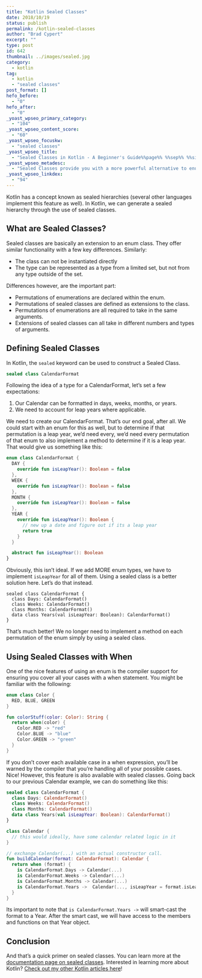 ```yaml
---
title: "Kotlin Sealed Classes"
date: 2018/10/19
status: publish
permalink: /kotlin-sealed-classes
author: "Brad Cypert"
excerpt: ""
type: post
id: 642
thumbnail: ../images/sealed.jpg
category:
  - kotlin
tag:
  - kotlin
  - "sealed classes"
post_format: []
hefo_before:
  - "0"
hefo_after:
  - "0"
_yoast_wpseo_primary_category:
  - "104"
_yoast_wpseo_content_score:
  - "60"
_yoast_wpseo_focuskw:
  - "sealed classes"
_yoast_wpseo_title:
  - "Sealed Classes in Kotlin - A Beginner's Guide%%page%% %%sep%% %%sitename%%"
_yoast_wpseo_metadesc:
  - "Sealed Classes provide you with a more powerful alternative to enumerations in Kotlin. You can use sealed classes to help solve problems that enums wouldnt."
_yoast_wpseo_linkdex:
  - "94"
---
```


Kotlin has a concept known as sealed hierarchies (several other languages implement this feature as well). In Kotlin, we can generate a sealed hierarchy through the use of sealed classes.

## What are Sealed Classes?

Sealed classes are basically an extension to an enum class. They offer similar functionality with a few key differences. Similarly:

- The class can not be instantiated directly
- The type can be represented as a type from a limited set, but not from any type outside of the set.

Differences however, are the important part:

- Permutations of enumerations are declared within the enum.
- Permutations of sealed classes are defined as extensions to the class.
- Permutations of enumerations are all required to take in the same arguments.
- Extensions of sealed classes can all take in different numbers and types of arguments.

## Defining Sealed Classes

In Kotlin, the `sealed` keyword can be used to construct a Sealed Class.

```kotlin
sealed class CalendarFormat
```

Following the idea of a type for a CalendarFormat, let’s set a few expectations:

1. Our Calendar can be formatted in days, weeks, months, or years.
2. We need to account for leap years where applicable.

We need to create our CalendarFormat. That’s our end goal, after all. We could start with an enum for this as well, but to determine if that permutation is a leap year, we’d need every, we’d need every permutation of that enum to also implement a method to determine if it is a leap year. That would give us something like this:

```kotlin
enum class CalendarFormat {
  DAY {
    override fun isLeapYear(): Boolean = false
  },
  WEEK {
    override fun isLeapYear(): Boolean = false
  },
  MONTH {
    override fun isLeapYear(): Boolean = false
  },
  YEAR {
    override fun isLeapYear(): Boolean {
      // new up a date and figure out if its a leap year
      return true
    }
  }

  abstract fun isLeapYear(): Boolean
}

```

Obviously, this isn’t ideal. If we add MORE enum types, we have to implement `isLeapYear` for all of them. Using a sealed class is a better solution here. Let’s do that instead.

```
sealed class CalendarFormat {
  class Days: CalendarFormat()
  class Weeks: CalendarFormat()
  class Months: CalendarFormat()
  data class Years(val isLeapYear: Boolean): CalendarFormat()
}
```

That’s much better! We no longer need to implement a method on each permutation of the enum simply by using a sealed class.

## Using Sealed Classes with When

One of the nice features of using an enum is the compiler support for ensuring you cover all your cases with a when statement. You might be familiar with the following:

```kotlin
enum class Color {
  RED, BLUE, GREEN
}

fun colorStuff(color: Color): String {
  return when(color) {
    Color.RED -> "red"
    Color.BLUE -> "blue"
    Color.GREEN -> "green"
  }
}

```

If you don’t cover each available case in a when expression, you’ll be warned by the compiler that you’re handling all of your possible cases. Nice! However, this feature is also available with sealed classes. Going back to our previous Calendar example, we can do something like this:

```kotlin
sealed class CalendarFormat {
  class Days: CalendarFormat()
  class Weeks: CalendarFormat()
  class Months: CalendarFormat()
  data class Years(val isLeapYear: Boolean): CalendarFormat()
}

class Calendar {
  // this would ideally, have some calendar related logic in it
}

// exchange Calendar(...) with an actual constructor call.
fun buildCalendar(format: CalendarFormat): Calendar {
  return when (format) {
    is CalendarFormat.Days -> Calendar(...)
    is CalendarFormat.Weeks -> Calendar(...)
    is CalendarFormat.Months -> Calendar(...)
    is CalendarFormat.Years ->  Calendar(..., isLeapYear = format.isLeapYear)
  }
}
```

Its important to note that `is CalendarFormat.Years ->` will smart-cast the format to a Year. After the smart cast, we will have access to the members and functions on that Year object.

## Conclusion

And that’s a quick primer on sealed classes. You can learn more at the [documentation page on sealed classes](https://kotlinlang.org/docs/reference/sealed-classes.html). Interested in learning more about Kotlin? [Check out my other Kotlin articles here](http://www.bradcypert.com/category/kotlin/)!
